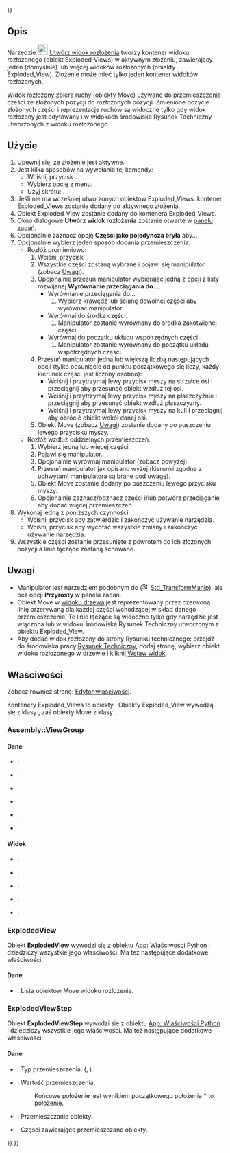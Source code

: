 <languages/>

{{UnfinishedDocu{{#translation:}}}}

{{Docnav/pl
|[[Assembly_SolveAssembly/pl|Rozwiąż złożenie]]
|[[Assembly_CreateSimulation/pl|Utwórz symulację]]
|[[Assembly_Workbench|środowisko pracy Złożenie]]
|IconL=Assembly_SolveAssembly.svg
|IconR=Assembly_CreateSimulation.svg
|IconC=Workbench_Assembly.svg
}}

<div class="mw-translate-fuzzy">
{{GuiCommand/pl
|Name=Assembly CreateView
|Name/pl=Złożenie Utwórz widok rozłożenia
|MenuLocation=Złożenie → Utwórz widok rozłożenia
|Workbenches=[[Assembly_Workbench/pl|Złożenie]]
|Shortcut={{KEY|V}}
|Version=1.0
|SeeAlso=
}}
</div>

<span id="Description"></span>
==Opis==

Narzędzie [[Image:Assembly_CreateView.svg|24px]] [[Assembly_CreateView/pl|Utwórz widok rozłożenia]] tworzy kontener widoku rozłożonego (obiekt Exploded_Views) w aktywnym złożeniu, zawierający jeden (domyślnie) lub więcej widoków rozłożonych (obiekty Exploded_View). Złożenie może mieć tylko jeden kontener widoków rozłożonych.

Widok rozłożony zbiera ruchy (obiekty Move) używane do przemieszczenia części ze złożonych pozycji do rozłożonych pozycji. Zmienione pozycje złożonych części i reprezentacje ruchów są widoczne tylko gdy widok rozłożony jest edytowany i w widokach środowiska Rysunek Techniczny utworzonych z widoku rozłożonego.

<span id="Usage"></span>
==Użycie==

# Upewnij się, że złożenie jest aktywne.
# Jest kilka sposobów na wywołanie tej komendy:
#* Wciśnij przycisk {{Button|[[Image:Assembly_CreateView.svg|16px]] [[Assembly_CreateView/pl|Utwórz widok rozłożenia]]}}.
#* Wybierz opcję {{MenuCommand|Złożenie → [[Image:Assembly_CreateView.svg|16px]] Utwórz widok rozłożenia}} z menu.
#* Użyj skrótu: {{KEY|E}}.
# Jeśli nie ma wcześniej utworzonych obiektów Exploded_Views: kontener Exploded_Views zostanie dodany do aktywnego złożenia.
# Obiekt Exploded_View zostanie dodany do kontenera Exploded_Views.
# Okno dialogowe '''Utwórz widok rozłożenia''' zostanie otwarte w [[Task_panel/pl|panelu zadań]].
# Opcjonalnie zaznacz opcję '''Części jako pojedyncza bryła''' aby...
# Opcjonalnie wybierz jeden sposób dodania przemieszczenia:
#* Rozłóż promieniowo:
#*# Wciśnij przycisk {{Button|Rozłóż promieniowo}}
#*# Wszystkie części zostaną wybrane i pojawi się manipulator (zobacz [[#Notes/pl|Uwagi]]).
#*# Opcjonalnie przesuń manipulator wybierając jedną z opcji z listy rozwijanej '''Wyrównanie przeciągania do...'''.
#*#* Wyrównanie przeciągania do...
#*#*# Wybierz krawędź lub ścianę dowolnej części aby wyrównać manipulator.
#*#* Wyrównaj do środka części.
#*#*# Manipulator zostanie wyrównany do środka zakotwionej części.
#*#* Wyrównaj do początku układu współrzędnych części.
#*#*# Manipulator zostanie wyrównany do początku układu współrzędnych części.
#*# Przesuń manipulator jedną lub większą liczbą następujących opcji (tylko odsunięcie od punktu początkowego się liczy, każdy kierunek części jest liczony osobno):
#*#* Wciśnij i przytrzymaj lewy przycisk myszy na strzałce osi i przeciągnij aby przesunąć obiekt wzdłuż tej osi.
#*#* Wciśnij i przytrzymaj lewy przycisk myszy na płaszczyźnie i przeciągnij aby przesunąć obiekt wzdłuż płaszczyzny.
#*#* Wciśnij i przytrzymaj lewy przycisk myszy na kuli i przeciągnij aby obrócić obiekt wokół danej osi.
#*# Obiekt Move (zobacz [[#Notes/pl|Uwagi]]) zostanie dodany po puszczeniu lewego przycisku myszy.
#* Rozłóż wzdłuż oddzielnych przemieszczeń:
#*# Wybierz jedną lub więcej części.
#*# Pojawi się manipulator.
#*# Opcjonalnie wyrównaj manipulator (zobacz powyżej).
#*# Przesuń manipulator jak opisano wyżej (kierunki zgodne z uchwytami manipulatora są brane pod uwagę).
#*# Obiekt Move zostanie dodany po puszczeniu lewego przycisku myszy.
#*# Opcjonalnie zaznacz/odznacz części i/lub potwórz przeciąganie aby dodać więcej przemieszczeń.
# Wykonaj jedną z poniższych czynności:
#* Wciśnij przycisk {{Button|OK}} aby zatwierdzić i zakończyć używanie narzędzia.
#* Wciśnij przycisk {{Button|Anuluj}} aby wycofać wszystkie zmiany i zakończyć używanie narzędzia.
# Wszystkie części zostanie przesunięte z powrotem do ich złożonych pozycji a linie łączące zostaną schowane.

<span id="Notes"></span>
==Uwagi==

* Manipulator jest narzędziem podobnym do ([[Image:Std_TransformManip.svg|16px]] [[Std_TransformManip/pl|Std_TransformManip]]), ale bez opcji '''Przyrosty''' w panelu zadań.
* Obiekt Move w [[Tree_view/pl|widoku drzewa]] jest reprezentowany przez czerwoną linię przerywaną dla każdej części wchodzącej w skład danego przemieszczenia. Te linie łączące są widoczne tylko gdy narzędzie jest włączona lub w widoku środowiska Rysunek Techniczny utworzonym z obiektu Exploded_View.
* Aby dodać widok rozłożony do strony Rysunku technicznego: przejdź do środowiska pracy [[TechDraw_Workbench/pl|Rysunek Techniczny]], dodaj stronę, wybierz obiekt widoku rozłożonego w drzewie i kliknij [[TechDraw_View/pl|Wstaw widok]].

<span id="Properties"></span>
==Właściwości==

Zobacz również stronę: [[Property_editor/pl|Edytor właściwości]].

Kontenery Exploded_Views to obiekty {{Incode|Assembly::ViewGroup}}. Obiekty Exploded_View wywodzą się z klasy {{Incode|ExplodedView}}, zaś obiekty Move z klasy {{Incode|ExplodedViewStep}}.

===Assembly::ViewGroup===

<span id="Data"></span>
====Dane====

{{TitleProperty|Base}}

* {{PropertyData|Label|String}}:
* {{PropertyData|Label2|String|Hidden}}:
* {{PropertyData|Expression Engine|ExpressionEngine|Hidden}}:
* {{PropertyData|Visibility|Bool|Hidden}}:
* {{PropertyData|Group|LinkList}}:
* {{PropertyData|_ Group Touched|Bool|Hidden}}:

<span id="View"></span>
====Widok====

{{TitleProperty|Display Options}}

* {{PropertyView|Display Mode|Enumeration}}:
* {{PropertyView|Show In Tree|Bool}}:
* {{PropertyView|Visibility|Bool}}:

{{TitleProperty|Selection}}

* {{PropertyView|On Top When Selected|Enumeration}}:
* {{PropertyView|Selection Style|Enumeration}}:

===ExplodedView===

Obiekt '''ExplodedView''' wywodzi się z obiektu [[App_FeaturePython/pl|App: Właściwości Python]] i dziedziczy wszystkie jego właściwości.  Ma też następujące dodatkowe właściwości:

<span id="Data"></span>
====Dane====

{{TitleProperty|Exploded View}}

* {{PropertyData|Moves|LinkList}}: Lista obiektów Move widoku rozłożenia.

===ExplodedViewStep===

Obiekt '''ExplodedViewStep''' wywodzi się z obiektu [[App_FeaturePython/pl|App: Właściwości Python]] i dziedziczy wszystkie jego właściwości.  Ma też następujące dodatkowe właściwości:

<span id="Data"></span>
====Dane====

{{TitleProperty|Exploded Move}}

* {{PropertyData|Move Type|Enumeration}}: Typ przemieszczenia. ({{Value|Normal}}, {{Value|Radial}}).
* {{PropertyData|Movement Transform|Placement}}: Wartość przemieszczenia. 
*: Końcowe położenie jest wynikiem początkowego położenia * to położenie.
* {{PropertyData|Obj Names|StringList}}: Przemieszczanie obiekty.
* {{PropertyData|Parts|LinkList}}: Części zawierające przemieszczane obiekty.


{{Docnav/pl
|[[Assembly_SolveAssembly/pl|Rozwiąż złożenie]]
|[[Assembly_CreateSimulation/pl|Utwórz symulację]]
|[[Assembly_Workbench|środowisko pracy Złożenie]]
|IconL=Assembly_SolveAssembly.svg
|IconR=Assembly_CreateSimulation.svg
|IconC=Workbench_Assembly.svg
}}

{{Assembly_Tools_navi{{#translation:}}}}
{{Userdocnavi{{#translation:}}}}